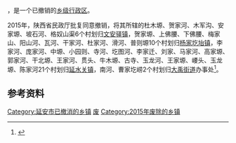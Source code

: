 '''{{PAGENAMEBASE}}'''，是{{PRC admin/fullname|61/06/22}}一个已撤销的[[乡级行政区|乡级行政区]]。

2015年，陕西省民政厅批复同意撤销{{PAGENAMEBASE}}，将其所辖的杜木塬、贺家河、木军沟、安家塬、坡石河、格奴山渠6个村划归[[文安驿镇|文安驿镇]]，贺家塬、上佛腰、下佛腰、梅家山、阳山河、瓦河、干家河、杜家河、滑河、普则塬10个村划归[[杨家圪坮镇|杨家圪坮镇]]，李家河、庞家河、中塬、小园则、寺河、圪图河、李家迁、刘家、马家河、高家塬、郭家河、干北塬、王家河、贯头、牛木塬、古寺、玉龙河、王家塬、崾头、玉龙塬、陈家河21个村划归[[延水关镇|延水关镇]]，南河、曹家圪崂2个村划归[[大禹街道|大禹街道]]办事处<ref>{{Cite web |url=http://news.xinhuanet.com/local/2015-06/28/c_127959075.htm |title=陕西省民政厅关于陕西省乡镇行政区划调整的公告 |accessdate=2017-09-14 |archive-date=2017-09-13 |archive-url=https://web.archive.org/web/20170913183916/http://news.xinhuanet.com/local/2015-06/28/c_127959075.htm |dead-url=no }}</ref>。

== 参考资料 ==

{{reflist}}

{{陕西行政区划小作品}}
[[Category:延安市已撤消的乡镇|Category:延安市已撤消的乡镇]]
[[Category:延川县行政区划|废]]
[[Category:2015年废除的乡镇|Category:2015年废除的乡镇]]